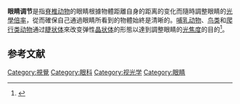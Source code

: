 '''眼睛调节'''是指[[脊椎动物|脊椎动物]]的眼睛根據物體距離自身的距离的变化而隨時調整眼睛的[[光學倍率|光學倍率]]，從而確保自己通過眼睛所看到的物體始終是清晰的。[[哺乳动物|哺乳动物]]、[[鸟类|鸟类]]和[[爬行类动物|爬行类动物]]通过[[睫状体|睫状体]]來改变弹性[[晶状体|晶状体]]的形態以達到調整眼睛的[[光學倍率|光焦度]]的目的<ref>{{Cite web|title=Augen|url=http://www.bio.vobs.at/physiologie/a-augen.php|accessdate=11 September 2020|work=www.bio.vobs.at|language=de|archive-date=2021-02-25|archive-url=https://web.archive.org/web/20210225022147/https://bio.vobs.at/physiologie/a-augen.php|dead-url=no}}</ref>。

== 参考文献 ==
{{Reflist|30em}}

[[Category:視覺|Category:視覺]]
[[Category:眼科|Category:眼科]]
[[Category:视光学|Category:视光学]]
[[Category:眼睛|Category:眼睛]]